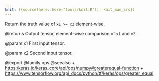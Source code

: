 ```yaml
---
knit: ({source(here::here("tools/knit.R")); knit_man_src})
---
```

Return the truth value of `x1 >= x2` element-wise.

@returns
    Output tensor, element-wise comparison of `x1` and `x2`.

@param x1
First input tensor.

@param x2
Second input tensor.

@export
@family ops
@seealso
+ <https:/keras.io/keras_core/api/ops/numpy#greaterequal-function>
+ <https://www.tensorflow.org/api_docs/python/tf/keras/ops/greater_equal>
